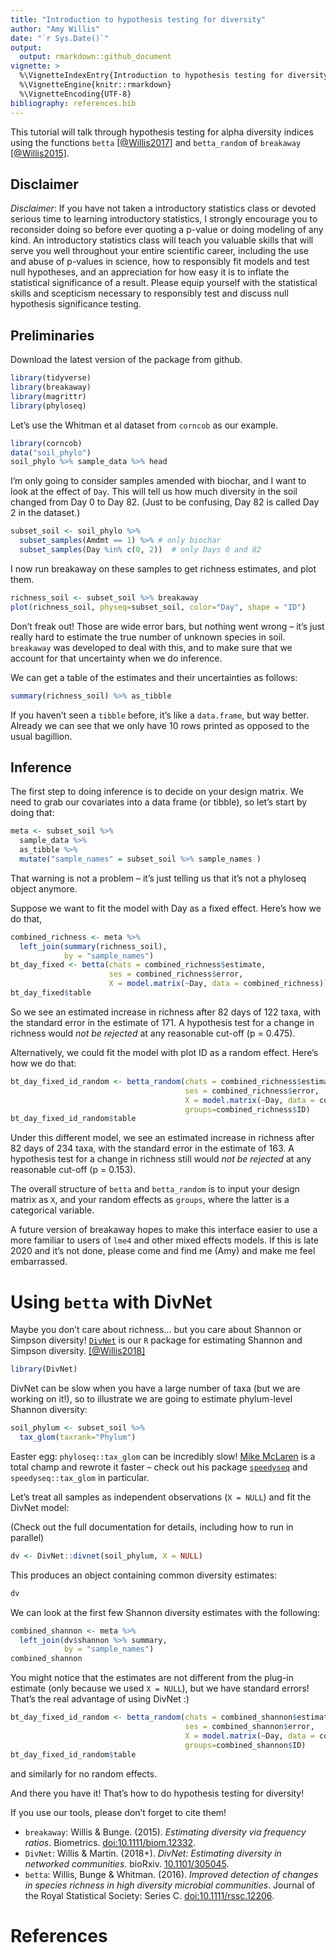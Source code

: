 ```yaml
---
title: "Introduction to hypothesis testing for diversity"
author: "Amy Willis"
date: "`r Sys.Date()`"
output: 
  output: rmarkdown::github_document
vignette: >
  %\VignetteIndexEntry{Introduction to hypothesis testing for diversity}
  %\VignetteEngine{knitr::rmarkdown}
  %\VignetteEncoding{UTF-8}
bibliography: references.bib
---
```

  
  
This tutorial will talk through hypothesis testing for alpha diversity indices
using the functions `betta` [[@Willis2017]](#References) and `betta_random` of 
`breakaway` [[@Willis2015]](#References).

## Disclaimer

*Disclaimer*: If you have not taken a introductory statistics class or devoted
serious time to learning introductory statistics, I strongly encourage you to
reconsider doing so before ever quoting a p-value or doing modeling of any kind.
An introductory statistics class will teach you valuable skills that will serve
you well throughout your entire scientific career, including the use and abuse
of p-values in science, how to responsibly fit models and test null hypotheses,
and an appreciation for how easy it is to inflate the statistical significance
of a result. Please equip yourself with the statistical skills and scepticism
necessary to responsibly test and discuss null hypothesis significance testing.

## Preliminaries

Download the latest version of the package from github.

```r
library(tidyverse)
library(breakaway)
library(magrittr)
library(phyloseq)
```

Let's use the Whitman et al dataset from `corncob` as our example.

```r
library(corncob)
data("soil_phylo")
soil_phylo %>% sample_data %>% head
```

I'm only going to consider samples amended with biochar, and I want to look at
the effect of `Day`. This will tell us how much diversity in the soil changed
from Day 0 to Day 82. (Just to be confusing, Day 82 is called Day 2 in the
dataset.)

```r
subset_soil <- soil_phylo %>%
  subset_samples(Amdmt == 1) %>% # only biochar
  subset_samples(Day %in% c(0, 2))  # only Days 0 and 82
```

I now run breakaway on these samples to get richness estimates, and plot them.

```r
richness_soil <- subset_soil %>% breakaway
plot(richness_soil, physeq=subset_soil, color="Day", shape = "ID")
```

Don't freak out! Those are wide error bars, but nothing went wrong -- it's just
really hard to estimate the true number of unknown species in soil. `breakaway`
was developed to deal with this, and to make sure that we account for that
uncertainty when we do inference.

We can get a table of the estimates and their uncertainties as follows:

```r
summary(richness_soil) %>% as_tibble
```

If you haven't seen a `tibble` before, it's like a `data.frame`, but way better.
Already we can see that we only have 10 rows printed as opposed to the usual
bagillion.

## Inference

The first step to doing inference is to decide on your design matrix. We need to
grab our covariates into a data frame (or tibble), so let's start by doing that:

```r
meta <- subset_soil %>%
  sample_data %>%
  as_tibble %>%
  mutate("sample_names" = subset_soil %>% sample_names )
```

That warning is not a problem -- it's just telling us that it's not a phyloseq 
object anymore.

Suppose we want to fit the model with Day as a fixed effect. Here's how we do 
that,

```r
combined_richness <- meta %>%
  left_join(summary(richness_soil),
            by = "sample_names")
bt_day_fixed <- betta(chats = combined_richness$estimate,
                      ses = combined_richness$error,
                      X = model.matrix(~Day, data = combined_richness))
bt_day_fixed$table
```

So we see an estimated increase in richness after 82 days of 122 taxa, with the 
standard error in the estimate of 171. A hypothesis test for a change in 
richness would *not be rejected* at any reasonable cut-off (p = 0.475).

Alternatively, we could fit the model with plot ID as a random effect. Here's 
how we do that:

```r
bt_day_fixed_id_random <- betta_random(chats = combined_richness$estimate,
                                       ses = combined_richness$error,
                                       X = model.matrix(~Day, data = combined_richness),
                                       groups=combined_richness$ID)
bt_day_fixed_id_random$table
```

Under this different model, we see an estimated increase in richness after 82
days of 234 taxa, with the standard error in the estimate of 163. A hypothesis
test for a change in richness still would *not be rejected* at any reasonable
cut-off (p = 0.153).

The overall structure of `betta` and `betta_random` is to input your design
matrix as `X`, and your random effects as `groups`, where the latter is a
categorical variable.

A future version of breakaway hopes to make this interface easier to use a more
familiar to users of `lme4` and other mixed effects models. If this is late 2020
and it's not done, please come and find me (Amy) and make me feel embarrassed.

# Using `betta` with DivNet

Maybe you don't care about richness... but you care about Shannon or Simpson
diversity! [`DivNet`](https://github.com/adw96/DivNet) is our `R` package for
estimating Shannon and Simpson diversity. [[@Willis2018]](#References)

```r
library(DivNet)
```

DivNet can be slow when you have a large number of taxa (but we are working on
it!), so to illustrate we are going to estimate phylum-level Shannon diversity:

```r
soil_phylum <- subset_soil %>%
  tax_glom(taxrank="Phylum")
```

Easter egg: `phyloseq::tax_glom` can be incredibly slow! [Mike
McLaren](https://github.com/mikemc) is a total champ and rewrote it faster --
check out his package [`speedyseq`](https://github.com/mikemc/speedyseq) and
`speedyseq::tax_glom` in particular.

Let's treat all samples as independent observations (`X = NULL`) and fit the 
DivNet model:

(Check out the full documentation for details, including how to run in parallel)

```r
dv <- DivNet::divnet(soil_phylum, X = NULL)
```

This produces an object containing common diversity estimates:

```r
dv
```

We can look at the first few Shannon diversity estimates with the following:

```r
combined_shannon <- meta %>%
  left_join(dv$shannon %>% summary,
            by = "sample_names")
combined_shannon
```

You might notice that the estimates are not different from the plug-in estimate 
(only because we used `X = NULL`), but we have standard errors! That's the real 
advantage of using DivNet :)

```r
bt_day_fixed_id_random <- betta_random(chats = combined_shannon$estimate,
                                       ses = combined_shannon$error,
                                       X = model.matrix(~Day, data = combined_shannon),
                                       groups=combined_shannon$ID)
bt_day_fixed_id_random$table
```

and similarly for no random effects.

And there you have it! That's how to do hypothesis testing for diversity!

If you use our tools, please don't forget to cite them!

- `breakaway`: Willis & Bunge. (2015). *Estimating diversity via frequency ratios*. Biometrics. [doi:10.1111/biom.12332](https://doi.org/10.1111/biom.12332).
- `DivNet`: Willis & Martin. (2018+). *DivNet: Estimating diversity in networked communities*. bioRxiv. [10.1101/305045](https://doi.org/10.1101/305045).
- `betta`: Willis, Bunge & Whitman. (2016). *Improved detection of changes in species richness in high diversity microbial communities*. Journal of the Royal Statistical Society: Series C. [doi:10.1111/rssc.12206](https://doi.org/10.1111/rssc.12206).

<a name="References"></a>

# References